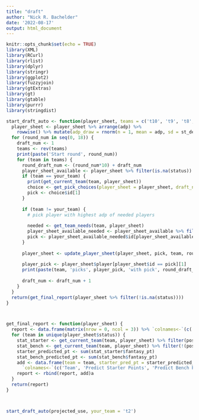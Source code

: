 ```yaml
---
title: "draft"
author: "Nick R. Bachelder"
date: '2022-08-17'
output: html_document
---
```


```r
knitr::opts_chunk$set(echo = TRUE)
library(XML)
library(RCurl)
library(rlist)
library(dplyr)
library(stringr)
library(ggplot2)
library(fuzzyjoin)
library(gtExtras)
library(gt)
library(gtable)
library(purrr)
library(stringdist)
```



```r
start_draft_auto <- function(player_sheet, teams = c('t10', 't9', 't8', 't7', 't6', 't5', 't4', 't3', 't2', 't1'), your_team = 't1') {
  player_sheet <- player_sheet %>% arrange(adp) %>% 
    rowwise() %>% mutate(adp_draw = rnorm(n = 1, mean = adp, sd = st_dev_adp)) %>% ungroup() ## adp draw with st. dev.
  for (round_num in seq(0, 18)) {
    draft_num <- 1
    teams <- rev(teams)
    print(paste('Start round', round_num))
    for (team in teams) {
      round_draft_num <- (round_num*10) + draft_num
      player_sheet_available <- player_sheet %>% filter(is.na(status))
      if (team == your_team) {
        print(get_current_team(team, player_sheet))
        choice <- get_pick_choices(player_sheet = player_sheet, draft_number = round_draft_num, team = team)
        pick <- choice$id[1]
      }
      
      if (team != your_team) {
        # pick player with highest adp of needed players
        
        needed <- get_team_needs(team, player_sheet)
        player_sheet_available_needed <- player_sheet_available %>% filter(pos %in% needed)
        pick <- player_sheet_available_needed$id[player_sheet_available_needed$adp_draw == min(player_sheet_available_needed$adp_draw)][1]
      }
      
      player_sheet <- update_player_sheet(player_sheet, pick, team, round_draft_num)
      
      player_pick <- player_sheet$player[player_sheet$id == pick][1]
      print(paste(team, 'picks', player_pick, 'with pick', round_draft_num))
  
      draft_num <- draft_num + 1
    }
  }
  return(get_final_report(player_sheet %>% filter(!is.na(status))))
}



get_final_report <- function(player_sheet) {
  report <- data.frame(matrix(nrow = 0, ncol = 3)) %>% `colnames<-`(c('Team', 'Predict Starter Points', 'Predict Bench Points'))
  for (team in unique(player_sheet$status)) {
    stat_starter <- get_current_team(team, player_sheet) %>% filter(pos %in% c('qb1', 'rb1', 'rb2', 'wr1', 'wr2', 'wr_rb1', 'te1', 'dst', 'k')) 
    stat_bench <- get_current_team(team, player_sheet) %>% filter(!(pos %in% c('qb1', 'rb1', 'rb2', 'wr1', 'wr2', 'wr_rb1', 'te1', 'dst', 'k')))
    starter_predicted_pt <- sum(stat_starter$fantasy_pt)
    stat_bench_predicted_pt <- sum(stat_bench$fantasy_pt)
    add <- data.frame(team = team, starter_pred_pt = starter_predicted_pt, stat_bench_predicted_pt = stat_bench_predicted_pt) %>% 
      `colnames<-`(c('Team', 'Predict Starter Points', 'Predict Bench Points'))
    report <- rbind(report, add)a
  }
  return(report)
}




```


```r
start_draft_auto(projected_use, your_team = 't2')
```

























